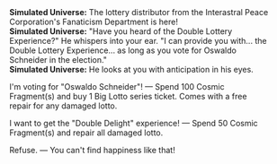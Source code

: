 {{Dialogue Start}}
:'''Simulated Universe:''' The lottery distributor from the Interastral Peace Corporation's Fanaticism Department is here!
:'''Simulated Universe:''' "Have you heard of the Double Lottery Experience?" He whispers into your ear. "I can provide you with... the Double Lottery Experience... as long as you vote for Oswaldo Schneider in the election."
:'''Simulated Universe:''' He looks at you with anticipation in his eyes.
:{{DIcon|Star}} I'm voting for "Oswaldo Schneider"! &mdash; Spend 100 Cosmic Fragment(s) and buy 1 Big Lotto series ticket. Comes with a free repair for any damaged lotto.
:{{DIcon|Star}} I want to get the "Double Delight" experience! &mdash; Spend 50 Cosmic Fragment(s) and repair all damaged lotto.
:{{DIcon|Star}} Refuse. &mdash; You can't find happiness like that!
{{Dialogue End}}